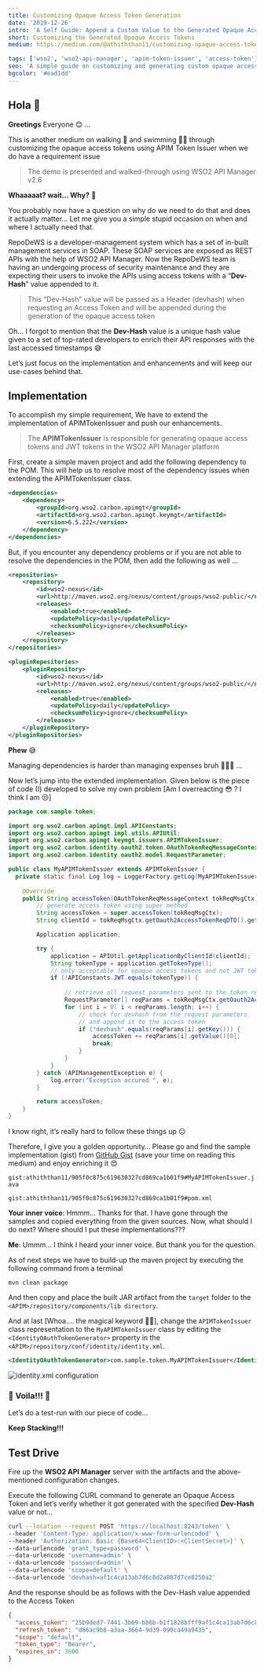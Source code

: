 ```yaml
---
title: Customizing Opaque Access Token Generation
date: '2019-12-26'
intro: 'A Self Guide: Append a Custom Value to the Generated Opaque Access Token in WSO2 API Manager'
short: Customizing the Generated Opaque Access Tokens
medium: https://medium.com/@athiththan11/customizing-opaque-access-token-generation-58ec7e493405

tags: ['wso2', 'wso2-api-manager', 'apim-token-issuer', 'access-token']
seo: 'A simple guide on customizing and generating custom opaque access tokens in WSO2 API Manager'
bgcolor: '#ead1dd'
---
```


## Hola 👋

**Greetings** Everyone 😊 …

This is another medium on walking 🚶 and swimming 🏊🏼 through customizing the opaque access tokens using APIM Token Issuer when we do have a requirement issue

> The demo is presented and walked-through using WSO2 API Manager v2.6

**Whaaaaat? wait… Why?** 🤔

You probably now have a question on why do we need to do that and does it actually matter… Let me give you a simple stupid occasion on when and where I actually need that.

RepoDeWS is a developer-management system which has a set of in-built management services in SOAP. These SOAP services are exposed as REST APIs with the help of WSO2 API Manager. Now the RepoDeWS team is having an undergoing process of security maintenance and they are expecting their users to invoke the APIs using access tokens with a “**Dev-Hash**” value appended to it.

> This “Dev-Hash” value will be passed as a Header (devhash) when requesting an Access Token and will be appended during the generation of the opaque access token

Oh… I forgot to mention that the **Dev-Hash** value is a unique hash value given to a set of top-rated developers to enrich their API responses with the last accessed timestamps 😅

Let’s just focus on the implementation and enhancements and will keep our use-cases behind that.

## Implementation

To accomplish my simple requirement, We have to extend the implementation of APIMTokenIssuer and push our enhancements.

> The **APIMTokenIssuer** is responsible for generating opaque access tokens and JWT tokens in the WSO2 API Manager platform

First, create a simple maven project and add the following dependency to the POM. This will help us to resolve most of the dependency issues when extending the APIMTokenIssuer class.

```xml
<dependencies>
    <dependency>
        <groupId>org.wso2.carbon.apimgt</groupId>
        <artifactId>org.wso2.carbon.apimgt.keymgt</artifactId>
        <version>6.5.222</version>
    </dependency>
</dependencies>
```

But, if you encounter any dependency problems or if you are not able to resolve the dependencies in the POM, then add the following as well …

```xml
<repositories>
    <repository>
        <id>wso2-nexus</id>
        <url>http://maven.wso2.org/nexus/content/groups/wso2-public/</url>
        <releases>
            <enabled>true</enabled>
            <updatePolicy>daily</updatePolicy>
            <checksumPolicy>ignore</checksumPolicy>
        </releases>
    </repository>
</repositories>

<pluginRepositories>
    <pluginRepository>
        <id>wso2-nexus</id>
        <url>http://maven.wso2.org/nexus/content/groups/wso2-public/</url>
        <releases>
            <enabled>true</enabled>
            <updatePolicy>daily</updatePolicy>
            <checksumPolicy>ignore</checksumPolicy>
        </releases>
    </pluginRepository>
</pluginRepositories>
```

**Phew** 😅

Managing dependencies is harder than managing expenses bruh 😬😬😭 …

Now let’s jump into the extended implementation. Given below is the piece of code (I) developed to solve my own problem [Am I overreacting 😳 ? I think I am 😒]

```java
package com.sample.token;

import org.wso2.carbon.apimgt.impl.APIConstants;
import org.wso2.carbon.apimgt.impl.utils.APIUtil;
import org.wso2.carbon.apimgt.keymgt.issuers.APIMTokenIssuer;
import org.wso2.carbon.identity.oauth2.token.OAuthTokenReqMessageContext;
import org.wso2.carbon.identity.oauth2.model.RequestParameter;

public class MyAPIMTokenIssuer extends APIMTokenIssuer {
  private static final Log log = LoggerFactory.getLog(MyAPIMTokenIssuer.class)
  
    @Override
    public String accessToken(OAuthTokenReqMessageContext tokReqMsgCtx) throws OAuthSystemException {
        // generate access token using super method
        String accessToken = super.accessToken(tokReqMsgCtx);
        String clientId = tokReqMsgCtx.getOauth2AccessTokenReqDTO().getClientId();

        Application application;

        try {
            application = APIUtil.getApplicationByClientId(clientId);
            String tokenType = application.getTokenType();
            // only acceptable for opaque access tokens and not JWT tokens
            if (!APIConstants.JWT.equals(tokenType)) {
                
                // retrieve all request parameters sent to the token request
                RequestParameter[] reqParams = tokReqMsgCtx.getOauth2AccessTokenreqDTO().getRequestParameters();
                for (int i = 0l i < reqParams.length; i++) {
                    // check for devhash from the request parameters 
                    // and append it to the access token
                    if ("devhash".equals(reqParams[i].getKey())) {
                        accessToken += reqParams[i].getValue()[0];
                        break;
                    }
                }
            }
        } catch (APIManagementException e) {
            log.error("Exception occured ", e);
        }

        return accessToken;
    }
}
```

I know right, it’s really hard to follow these things up 😐 

Therefore, I give you a golden opportunity… Please go and find the sample implementation (gist) from [GitHub Gist](https://gist.github.com/athiththan11/905f0c875c619630327cd869ca1b01f9) (save your time on reading this medium) and enjoy enriching it 😍

`gist:athiththan11/905f0c875c619630327cd869ca1b01f9#MyAPIMTokenIssuer.java`

`gist:athiththan11/905f0c875c619630327cd869ca1b01f9#pom.xml`

**Your inner voice**: Hmmm… Thanks for that. I have gone through the samples and copied everything from the given sources. Now, what should I do next? Where should I put these implementations???

**Me**: Ummm… I think I heard your inner voice. But thank you for the question.

As of next steps we have to build-up the maven project by executing the following command from a terminal

```shell
mvn clean package
```

And then copy and place the built JAR artifact from the `target` folder to the `<APIM>/repository/components/lib directory`.

And at last [Whoa…. the magical keyword 🤗😍], change the `APIMTokenIssuer` class representation to the `MyAPIMTokenIssuer` class by editing the `<IdentityOAuthTokenGenerator>` property in the `<APIM>/repository/conf/identity/identity.xml`.

```xml
<IdentityOAuthTokenGenerator>com.sample.token.MyAPIMTokenIssuer</IdentityOAuthTokenGenerator>
```

![identity.xml configuration](assets/identity_xml_configuration.png)

### 🎉 Voila!!! 🎉

Let’s do a test-run with our piece of code…

**Keep Stacking!!!**

## Test Drive

Fire up the **WSO2 API Manager** server with the artifacts and the above-mentioned configuration changes.

Execute the following CURL command to generate an Opaque Access Token and let’s verify whether it got generated with the specified **Dev-Hash** value or not…

```bash
curl --location --request POST 'https://localhost:8243/token' \
--header 'Content-Type: application/x-www-form-urlencoded' \
--header 'Authorization: Basic {Base64<ClientID>:<ClientSecret>}' \
--data-urlencode 'grant_type=password' \
--data-urlencode 'username=admin' \
--data-urlencode 'password=admin' \
--data-urlencode 'scope=default' \
--data-urlencode 'devhash=af1c4ca13ab7d6c8d2a887d7ce8250a2'
```

And the response should be as follows with the Dev-Hash value appended to the Access Token

```json
{
  "access_token": "25b9ded7-7441-3b69-bb6b-b1f1828bfff9af1c4ca13ab7d6c8d2a887d7ce8250a2",
  "refresh_token": "d86ac9b8-a3aa-3664-9d39-090ca49a9435",
  "scope": "default",
  "token_type": "Bearer",
  "expires_in": 3600
} 
```

<Reference 
    title="Sample APIMTokenIssuer" 
    description="A simple custom APIMTokenIssuer Implementation"
    hyperlink="https://github.com/athiththan11/Sample-APIMTokenIssuer" 
/>
